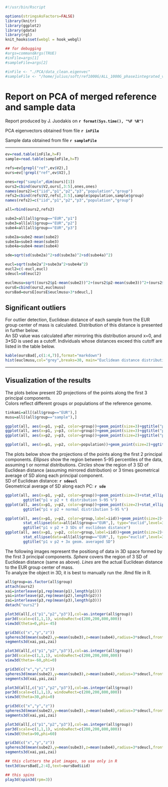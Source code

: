 ```r
#!/usr/bin/Rscript

options(stringsAsFactors=FALSE)
library(knitr)
library(ggplot2)
library(gdata)
library(rgl)
knit_hooks$set(webgl = hook_webgl)

## for debugging
#args=commandArgs(TRUE)
#inFile=args[1]
#sampleFile=args[2]

#inFile <- "./PCA/data_clean.eigenvec"
#sampleFile <- "/home/julius/soft/ref1000G/ALL_1000G_phase1integrated_v3.sample"
```

Report on PCA of merged reference and sample data
========================================================

Report produced by J. Juodakis on **`r format(Sys.time(), "%F %R")`**

PCA eigenvectors obtained from file **`r inFile`**

Sample data obtained from file **`r sampleFile`**

------------------------------------------

```r
ev=read.table(inFile,h=F)
sample=read.table(sampleFile,h=T)

refs=ev[grepl("ref",ev$V2),]
ours=ev[!grepl("ref",ev$V2),]

ones=rep("sample",dim(ours)[1])
ours2=cbind(ours$V2,ours[,3:5],ones,ones)
names(ours2)=c("iid","p1","p2","p3","population","group")
refs2=cbind(refs$V2,refs[,3:5],sample$population,sample$group)
names(refs2)=c("iid","p1","p2","p3","population","group")

all=rbind(ours2,refs2)
```

```r
sube2=all[all$group=="EUR","p1"]
sube3=all[all$group=="EUR","p2"]
sube4=all[all$group=="EUR","p3"]

sube2a=sube2-mean(sube2)
sube3a=sube3-mean(sube3)
sube4a=sube4-mean(sube4)

sde=sqrt(sd(sube2a)^2+sd(sube3a)^2+sd(sube4a)^2)

eucl=sqrt(sube2a^2+sube3a^2+sube4a^2)
eucl2=c(-eucl,eucl)
sdeucl=sd(eucl2)

euclmusu=sqrt((ours2$p1-mean(sube2))^2+(ours2$p2-mean(sube3))^2+(ours2$p3-mean(sube4))^2)
oursE=cbind(ours2,euclmusu)
oursBad=oursE[oursE$euclmusu>3*sdeucl,]
```

## Significant outliers

For outlier detection, Euclidean distance of each sample from the EUR group center of mass is calculated. Distribution of this distance is presented in further below.  
An SD value was calculated after mirroring this distribution around x=0, and 3*SD is used as a cutoff. Individuals whose distances exceed this cutoff are listed in the table below.

```r
kable(oursBad[,c(1:4,7)],format="markdown")
hist(euclmusu,col="grey",breaks=30, main="Euclidean distance distribution",xlab="Euclidean distance from EUR group center")
```

------------
## Visualization of the results

The plots below present 2D projections of the points along the first 3 principal components.  
Colors reflect different groups or populations of the reference genome.

```r
tinkami=all[(all$group=="EUR"),]
musu=all[(all$group=="sample"),]

ggplot(all, aes(x=p1, y=p2, color=group))+geom_point(size=3)+ggtitle("p1 vs p2")
ggplot(all, aes(x=p1, y=p3, color=group))+geom_point(size=3)+ggtitle("p1 vs p3")
ggplot(all, aes(x=p2, y=p3, color=group))+geom_point(size=2)+ggtitle("p2 vs p3")

ggplot(all, aes(x=p1, y=p2, color=population))+geom_point(size=2)+ggtitle("p1 vs p2 on POPULATIONS")
```

The plots below show the projections of the points along the first 2 principal components. *Ellipses* show the region between 5-95 percentiles of the data, assuming t or normal distributions. *Circles* show the region of 3 SD of Euclidean distance (assuming mirrored distribution) or 3 times geometrical average of SD along each principal component.  
SD of Euclidean distance: **`r sdeucl`**  
Geometrical average of SD along each PC: **`r sde`**  

```r
ggplot(all, aes(x=p1, y=p2, color=group))+geom_point(size=2)+stat_ellipse(data=tinkami)+
        ggtitle("p1 v p2 + t distribution 5-95 %")
ggplot(all, aes(x=p1, y=p2, color=group))+geom_point(size=2)+stat_ellipse(data=tinkami, type="norm")+
        ggtitle("p1 v p2 + normal distribution 5-95 %")

ggplot(all, aes(x=p1, y=p2, color=group,label=iid))+geom_point(size=2)+
        stat_ellipse(data=all[all$group=="EUR",], type="euclid",level=3*sdeucl)+
        ggtitle("p1 v p2 + 3 SDs of euclidean distance")
ggplot(all, aes(x=p1, y=p2, color=group,label=iid))+geom_point(size=2)+
        stat_ellipse(data=all[all$group=="EUR",], type="euclid",level=3*sde)+
        ggtitle("p1 v p2 + 3x geom. averaged SD")
```

The following images represent the positiong of data in 3D space formed by the first 3 principal components. *Sphere* covers the region of 3 SD of Euclidean distance (same as above). *Lines* are the actual Euclidean distance to the EUR group center of mass.  
To analyze the object in 3D, it is best to manually run the .Rmd file in R.

```r
all$group=as.factor(all$group)
attach(ours2)
xai=interleave(p1,rep(mean(p1),length(p1)))
yai=interleave(p2,rep(mean(p2),length(p2)))
zai=interleave(p3,rep(mean(p3),length(p3)))
detach("ours2")
```

```r
plot3d(all[,c("p1","p2","p3")],col=as.integer(all$group))
par3d(scale=c(1,1,1), windowRect=c(200,200,800,800))
view3d(theta=0,phi=-45)

grid3d(c("x","y","z"))
spheres3d(mean(sube2),y=mean(sube3),z=mean(sube4),radius=3*sdeucl,front="line",back="line",alpha=0.5)
segments3d(xai,yai,zai)
```

```r
plot3d(all[,c("p1","p2","p3")],col=as.integer(all$group))
par3d(scale=c(1,1,1), windowRect=c(200,200,800,800))
view3d(theta=-60,phi=0)

grid3d(c("x","y","z"))
spheres3d(mean(sube2),y=mean(sube3),z=mean(sube4),radius=3*sdeucl,front="line",back="line",alpha=0.5)
segments3d(xai,yai,zai)
```

```r
plot3d(all[,c("p1","p2","p3")],col=as.integer(all$group))
par3d(scale=c(1,1,1), windowRect=c(200,200,800,800))
view3d(theta=30,phi=0)

grid3d(c("x","y","z"))
spheres3d(mean(sube2),y=mean(sube3),z=mean(sube4),radius=3*sdeucl,front="line",back="line",alpha=0.5)
segments3d(xai,yai,zai)
```

```r
plot3d(all[,c("p1","p2","p3")],col=as.integer(all$group))
par3d(scale=c(1,1,1), windowRect=c(200,200,800,800))
view3d(theta=90,phi=60)

grid3d(c("x","y","z"))
spheres3d(mean(sube2),y=mean(sube3),z=mean(sube4),radius=3*sdeucl,front="line",back="line",alpha=0.5)
segments3d(xai,yai,zai)
```

```r
## this clutters the plot images, so use only in R
text3d(oursBad[,2:4],text=oursBad$iid)

## this spins
play3d(spin3d(rpm=3))
```

